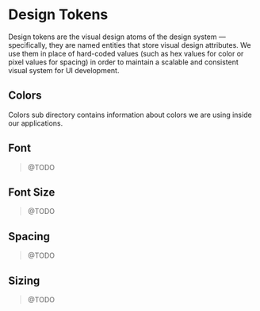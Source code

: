 
<Meta title="Design Tokens/Overview" />

# Design Tokens

Design tokens are the visual design atoms of the design system — specifically, they are named entities that store visual design attributes. We use them in place of hard-coded values (such as hex values for color or pixel values for spacing) in order to maintain a scalable and consistent visual system for UI development.

## Colors

Colors sub directory contains information about colors we are using inside our applications.

## Font

> @TODO

## Font Size

> @TODO

## Spacing

> @TODO

## Sizing

> @TODO
